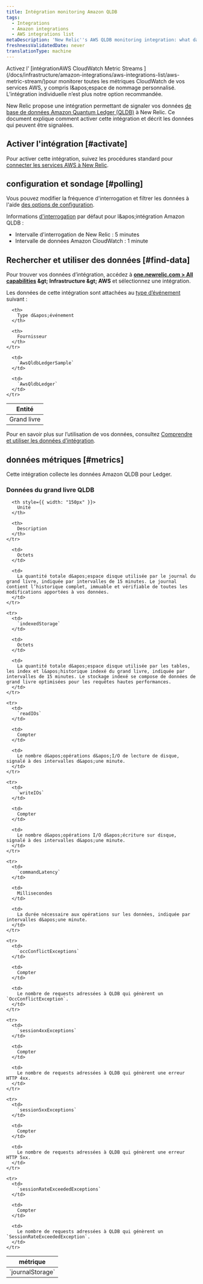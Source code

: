 ```yaml
---
title: Intégration monitoring Amazon QLDB
tags:
  - Integrations
  - Amazon integrations
  - AWS integrations list
metaDescription: 'New Relic''s AWS QLDB monitoring integration: what data it reports, and how to enable it.'
freshnessValidatedDate: never
translationType: machine
---
```


<Callout variant="important">
  Activez l&apos; [intégrationAWS CloudWatch Metric Streams ](/docs/infrastructure/amazon-integrations/aws-integrations-list/aws-metric-stream/)pour monitorer toutes les métriques CloudWatch de vos services AWS, y compris l&amp;apos;espace de nommage personnalisé. L’intégration individuelle n’est plus notre option recommandée.
</Callout>

New Relic propose une intégration permettant de signaler vos données [de base de données Amazon Quantum Ledger (QLDB)](https://aws.amazon.com/qldb/) à New Relic. Ce document explique comment activer cette intégration et décrit les données qui peuvent être signalées.

## Activer l&apos;intégration [#activate]

Pour activer cette intégration, suivez les procédures standard pour [connecter les services AWS à New Relic](/docs/infrastructure/infrastructure-integrations/getting-started/connect-aws-integrations-infrastructure).

## configuration et sondage [#polling]

Vous pouvez modifier la fréquence d&apos;interrogation et filtrer les données à l&apos;aide [des options de configuration](/docs/integrations/new-relic-integrations/getting-started/configure-polling-frequency-data-collection-cloud-integrations).

Informations [d&apos;interrogation](/docs/infrastructure/amazon-integrations/aws-integrations-list/aws-polling-intervals-infrastructure-integrations) par défaut pour l&amp;apos;intégration Amazon QLDB :

* Intervalle d&apos;interrogation de New Relic : 5 minutes
* Intervalle de données Amazon CloudWatch : 1 minute

## Rechercher et utiliser des données [#find-data]

Pour trouver vos données d’intégration, accédez à <DNT>**[one.newrelic.com &gt; All capabilities](https://one.newrelic.com/all-capabilities) &amp;gt; Infrastructure &amp;gt; AWS**</DNT> et sélectionnez une intégration.

Les données de cette intégration sont attachées au [type d’événement](/docs/data-apis/understand-data/new-relic-data-types/#event-data) suivant :

<table>
  <thead>
    <tr>
      <th>
        Entité
      </th>

      <th>
        Type d&apos;événement
      </th>

      <th>
        Fournisseur
      </th>
    </tr>
  </thead>

  <tbody>
    <tr>
      <td>
        Grand livre
      </td>

      <td>
        `AwsQldbLedgerSample`
      </td>

      <td>
        `AwsQldbLedger`
      </td>
    </tr>
  </tbody>
</table>

Pour en savoir plus sur l’utilisation de vos données, consultez [Comprendre et utiliser les données d’intégration](/docs/infrastructure/integrations/find-use-infrastructure-integration-data).

## données métriques [#metrics]

Cette intégration collecte les données Amazon QLDB pour Ledger.

### Données du grand livre QLDB

<table>
  <thead>
    <tr>
      <th style={{ width: "275px" }}>
        métrique
      </th>

      <th style={{ width: "150px" }}>
        Unité
      </th>

      <th>
        Description
      </th>
    </tr>
  </thead>

  <tbody>
    <tr>
      <td>
        `journalStorage`
      </td>

      <td>
        Octets
      </td>

      <td>
        La quantité totale d&apos;espace disque utilisée par le journal du grand livre, indiquée par intervalles de 15 minutes. Le journal contient l’historique complet, immuable et vérifiable de toutes les modifications apportées à vos données.
      </td>
    </tr>

    <tr>
      <td>
        `indexedStorage`
      </td>

      <td>
        Octets
      </td>

      <td>
        La quantité totale d&apos;espace disque utilisée par les tables, les index et l&apos;historique indexé du grand livre, indiquée par intervalles de 15 minutes. Le stockage indexé se compose de données de grand livre optimisées pour les requêtes hautes performances.
      </td>
    </tr>

    <tr>
      <td>
        `readIOs`
      </td>

      <td>
        Compter
      </td>

      <td>
        Le nombre d&apos;opérations d&apos;I/O de lecture de disque, signalé à des intervalles d&apos;une minute.
      </td>
    </tr>

    <tr>
      <td>
        `writeIOs`
      </td>

      <td>
        Compter
      </td>

      <td>
        Le nombre d&apos;opérations I/O d&apos;écriture sur disque, signalé à des intervalles d&apos;une minute.
      </td>
    </tr>

    <tr>
      <td>
        `commandLatency`
      </td>

      <td>
        Millisecondes
      </td>

      <td>
        La durée nécessaire aux opérations sur les données, indiquée par intervalles d&apos;une minute.
      </td>
    </tr>

    <tr>
      <td>
        `occConflictExceptions`
      </td>

      <td>
        Compter
      </td>

      <td>
        Le nombre de requests adressées à QLDB qui génèrent un `OccConflictException`.
      </td>
    </tr>

    <tr>
      <td>
        `session4xxExceptions`
      </td>

      <td>
        Compter
      </td>

      <td>
        Le nombre de requests adressées à QLDB qui génèrent une erreur HTTP 4xx.
      </td>
    </tr>

    <tr>
      <td>
        `session5xxExceptions`
      </td>

      <td>
        Compter
      </td>

      <td>
        Le nombre de requests adressées à QLDB qui génèrent une erreur HTTP 5xx.
      </td>
    </tr>

    <tr>
      <td>
        `sessionRateExceededExceptions`
      </td>

      <td>
        Compter
      </td>

      <td>
        Le nombre de requests adressées à QLDB qui génèrent un `SessionRateExceededException`.
      </td>
    </tr>
  </tbody>
</table>